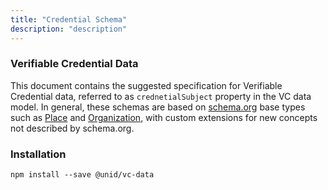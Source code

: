 ```yaml
---
title: "Credential Schema"
description: "description"
---
```


<SEO title="Verifiable Credential Schema" />

### Verifiable Credential Data

This document contains the suggested specification for Verifiable Credential data, referred to as `crednetialSubject` property in the VC data model. In general, these schemas are based on [schema.org](https://schema.org/docs/full.html) base types such as [Place](https://schema.org/Place) and [Organization](https://schema.org/Organization), with custom extensions for new concepts not described by schema.org.

### Installation

```npm
npm install --save @unid/vc-data
```
